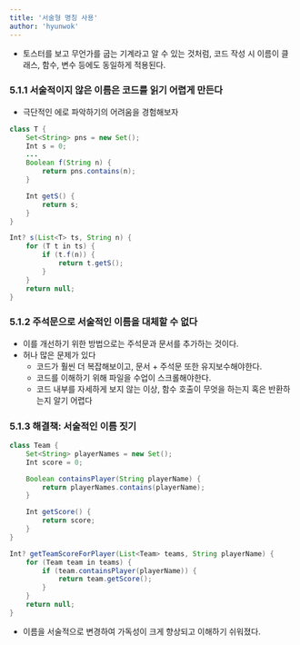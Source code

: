 ```yaml
---
title: '서술형 명칭 사용'
author: 'hyunwok'
---
```


- 토스터를 보고 무언가를 굽는 기계라고 알 수 있는 것처럼, 코드 작성 시 이름이 클래스, 함수, 변수 등에도 동일하게 적용된다.

### 5.1.1 서술적이지 않은 이름은 코드를 읽기 어렵게 만든다
- 극단적인 에로 파악하기의 어려움을 경험해보자
```java
class T {
    Set<String> pns = new Set();
    Int s = 0;
    ...
    Boolean f(String n) {
        return pns.contains(n);
    }

    Int getS() {
        return s;
    }
}

Int? s(List<T> ts, String n) { 
    for (T t in ts) {
        if (t.f(n)) { 
            return t.getS();
        }
    }
    return null;
}
```

### 5.1.2 주석문으로 서술적인 이름을 대체할 수 없다
- 이를 개선하기 위한 방법으로는 주석문과 문서를 추가하는 것이다.
- 허나 많은 문제가 있다
    - 코드가 훨씬 더 복잡해보이고, 문서 + 주석문 또한 유지보수해야한다.
    - 코드를 이해하기 위해 파일을 수업이 스크롤해야한다.
    - 코드 내부를 자세하게 보지 않는 이상, 함수 호출이 무엇을 하는지 혹은 반환하는지 알기 어렵다

### 5.1.3 해결책: 서술적인 이름 짓기
```java 
class Team { 
    Set<String> playerNames = new Set();
    Int score = 0;

    Boolean containsPlayer(String playerName) {
        return playerNames.contains(playerName);
    }

    Int getScore() {
        return score;
    }
}

Int? getTeamScoreForPlayer(List<Team> teams, String playerName) { 
    for (Team team in teams) { 
        if (team.containsPlayer(playerName)) { 
            return team.getScore();
        }
    }
    return null;
}
```
- 이름을 서술적으로 변경하여 가독성이 크게 향상되고 이해하기 쉬워졌다.